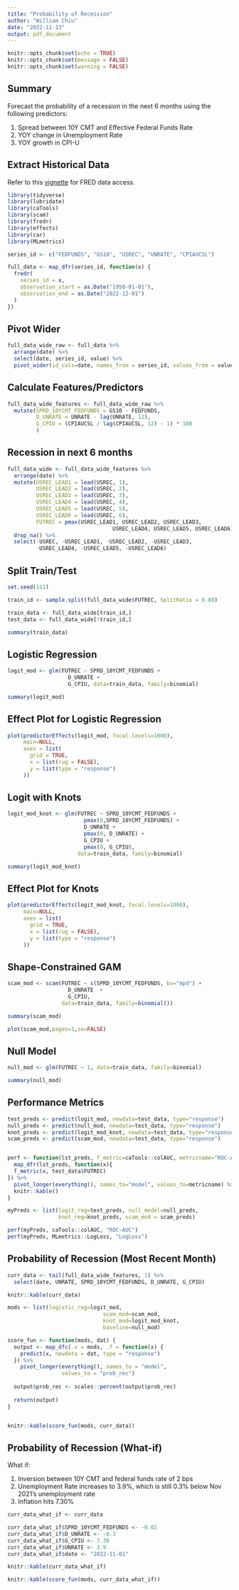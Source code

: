 ```yaml
---
title: "Probability of Recession"
author: "William Chiu"
date: "2022-11-13"
output: pdf_document
---
```


```r
knitr::opts_chunk$set(echo = TRUE)
knitr::opts_chunk$set(message = FALSE)
knitr::opts_chunk$set(warning = FALSE)

```

## Summary

Forecast the probability of a recession in the next 6 months using the following predictors:

1.  Spread between 10Y CMT and Effective Federal Funds Rate
2.  YOY change in Unemployment Rate
3.  YOY growth in CPI-U

## Extract Historical Data

Refer to this [vignette](https://cran.r-project.org/web/packages/fredr/vignettes/fredr.html) for FRED data access.

```r
library(tidyverse)
library(lubridate)
library(caTools)
library(scam)
library(fredr)
library(effects)
library(car)
library(MLmetrics)

series_id <- c("FEDFUNDS", "GS10", "USREC", "UNRATE", "CPIAUCSL")

full_data <- map_dfr(series_id, function(x) {
  fredr(
    series_id = x,
    observation_start = as.Date("1950-01-01"),
    observation_end = as.Date("2022-12-01")
  )
})
```

## Pivot Wider

```r
full_data_wide_raw <- full_data %>% 
  arrange(date) %>% 
  select(date, series_id, value) %>% 
  pivot_wider(id_cols=date, names_from = series_id, values_from = value)
```

## Calculate Features/Predictors

```r
full_data_wide_features <- full_data_wide_raw %>% 
  mutate(SPRD_10YCMT_FEDFUNDS = GS10 - FEDFUNDS,
         D_UNRATE = UNRATE - lag(UNRATE, 12),
         G_CPIU = (CPIAUCSL / lag(CPIAUCSL, 12) - 1) * 100
         ) 
```

## Recession in next 6 months

```r
full_data_wide <- full_data_wide_features %>% 
  arrange(date) %>% 
  mutate(USREC_LEAD1 = lead(USREC, 1),
         USREC_LEAD2 = lead(USREC, 2),
         USREC_LEAD3 = lead(USREC, 3),
         USREC_LEAD4 = lead(USREC, 4),
         USREC_LEAD5 = lead(USREC, 5),
         USREC_LEAD6 = lead(USREC, 6),
         FUTREC = pmax(USREC_LEAD1, USREC_LEAD2, USREC_LEAD3,
                                 USREC_LEAD4, USREC_LEAD5, USREC_LEAD6)) %>% 
  drop_na() %>% 
  select(-USREC, -USREC_LEAD1, -USREC_LEAD2, -USREC_LEAD3,
         -USREC_LEAD4, -USREC_LEAD5, -USREC_LEAD6) 
```



## Split Train/Test

```r
set.seed(111)

train_id <- sample.split(full_data_wide$FUTREC, SplitRatio = 0.80)

train_data <- full_data_wide[train_id,]
test_data <- full_data_wide[!train_id,]

summary(train_data)
```

## Logistic Regression

```r
logit_mod <- glm(FUTREC ~ SPRD_10YCMT_FEDFUNDS +
                   D_UNRATE + 
                   G_CPIU, data=train_data, family=binomial)

summary(logit_mod)
```

## Effect Plot for Logistic Regression

```r
plot(predictorEffects(logit_mod, focal.levels=1000),
     main=NULL,
     axes = list(
       grid = TRUE,
       x = list(rug = FALSE),
       y = list(type = "response")
     ))
```


## Logit with Knots

```r
logit_mod_knot <- glm(FUTREC ~ SPRD_10YCMT_FEDFUNDS + 
                        pmax(0,SPRD_10YCMT_FEDFUNDS) +
                        D_UNRATE +
                        pmax(0, D_UNRATE) +
                        G_CPIU +
                        pmax(0, G_CPIU),
                      data=train_data, family=binomial)

summary(logit_mod_knot)
```


## Effect Plot for Knots

```r
plot(predictorEffects(logit_mod_knot, focal.levels=1000),
     main=NULL,
     axes = list(
       grid = TRUE,
       x = list(rug = FALSE),
       y = list(type = "response")
     ))
```


## Shape-Constrained GAM

```r
scam_mod <- scam(FUTREC ~ s(SPRD_10YCMT_FEDFUNDS, bs="mpd") +
                   D_UNRATE  +
                   G_CPIU,
                 data=train_data, family=binomial())

summary(scam_mod)

plot(scam_mod,pages=1,se=FALSE)

```




## Null Model

```r
null_mod <- glm(FUTREC ~ 1, data=train_data, family=binomial)

summary(null_mod)
```

## Performance Metrics

```r
test_preds <- predict(logit_mod, newdata=test_data, type="response")
null_preds <- predict(null_mod, newdata=test_data, type="response")
knot_preds <- predict(logit_mod_knot, newdata=test_data, type="response")
scam_preds <- predict(scam_mod, newdata=test_data, type="response")


perf <- function(lst_preds, f_metric=caTools::colAUC, metricname="ROC-AUC"){
  map_dfr(lst_preds, function(x){
  f_metric(x, test_data$FUTREC)
}) %>% 
  pivot_longer(everything(), names_to="model", values_to=metricname) %>% 
  knitr::kable()
}

myPreds <- list(logit_reg=test_preds, null_model=null_preds,
                knot_reg=knot_preds, scam_mod = scam_preds)

perf(myPreds, caTools::colAUC, "ROC-AUC")
perf(myPreds, MLmetrics::LogLoss, "LogLoss")
```

## Probability of Recession (Most Recent Month)

```r

curr_data <- tail(full_data_wide_features, 1) %>% 
  select(date, UNRATE, SPRD_10YCMT_FEDFUNDS, D_UNRATE, G_CPIU)

knitr::kable(curr_data)
```


```r

mods <- list(logistic_reg=logit_mod,
                              scam_mod=scam_mod,
                              knot_mod=logit_mod_knot,
                              baseline=null_mod)

score_fun <- function(mods, dat) {
  output <- map_dfc(.x = mods, .f = function(x) {
    predict(x, newdata = dat, type = "response")
  }) %>%
    pivot_longer(everything(), names_to = "model",
                 values_to = "prob_rec")
  
  output$prob_rec <- scales::percent(output$prob_rec)
  
  return(output)
}


knitr::kable(score_fun(mods, curr_data))
```

## Probability of Recession (What-if)

What if:

1. Inversion between 10Y CMT and federal funds rate of 2 bps
2. Unemployment Rate increases to 3.9%, which is still 0.3% below Nov 2021's unemployment rate
3. Inflation hits 7.30%

```r
curr_data_what_if <- curr_data

curr_data_what_if$SPRD_10YCMT_FEDFUNDS <- -0.02
curr_data_what_if$D_UNRATE <- -0.3
curr_data_what_if$G_CPIU <- 7.30
curr_data_what_if$UNRATE <- 3.9
curr_data_what_if$date <- "2022-11-01"

knitr::kable(curr_data_what_if)
```

```r
knitr::kable(score_fun(mods, curr_data_what_if))

```


